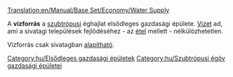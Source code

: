 [[Translation:en/Manual/Base Set/Economy/Water Supply]]

{{hu/Gazdasági épületek|kép=Watersupply.png
|név=Vízforrás
|klíma=[[hu/Manual/Éghajlatok#Szubtrópusi|szubtrópusi]]
|elfogad=---
|előállít=[[hu/Manual/Base Set/Economy/Víz|vizet]]
}}
A '''vízforrás''' a [[hu/Manual/Éghajlatok#Szubtrópusi|szubtrópusi]] éghajlat elsődleges gazdasági épülete. [[hu/Manual/Base Set/Economy/Víz|Vizet]] ad, ami a sivatagi települések fejlődéséhez - az [[hu/Manual/Base Set/Economy/Étel|étel]] mellett - nélkülözhetetlen.

Vízforrás csak sivatagban [[hu/Manual/Base Set/Economy/Gazdasági épületek#Új gazdasági épület alapítása|alapítható]].

{{hu/Navbox Gazdasági épületek}}

[[Category:hu/Elsődleges gazdasági épületek]]
[[Category:hu/Szubtrópusi égöv gazdasági épületei]]